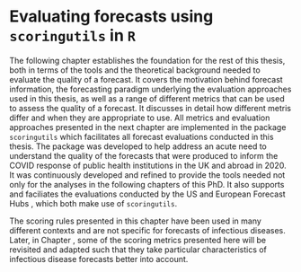 # Evaluating forecasts using `scoringutils` in `R`
\label{sec:scoringutils}

The following chapter establishes the foundation for the rest of this thesis, both in terms of the tools and the theoretical background needed to evaluate the quality of a forecast. It covers the motivation behind forecast information, the forecasting paradigm \citep{gneitingProbabilisticForecastsCalibration2007} underlying the evaluation approaches used in this thesis, as well as a range of different metrics that can be used to assess the quality of a forecast. It discusses in detail how different metris differ and when they are appropriate to use. All metrics and evaluation approaches presented in the next chapter are implemented in the \textsf{R} package `scoringutils` which facilitates all forecast evaluations conducted in this thesis. The package was developed to help address an acute need to understand the quality of the forecasts that were produced to inform the COVID response of public health institutions in the UK and abroad in 2020. It was continuously developed and refined to provide the tools needed not only for the analyses in the following chapters of this PhD. It also supports and faciliates the evaluations conducted by the US and European Forecast Hubs \citep{cramerEvaluationIndividualEnsemble2021, sherrattPredictivePerformanceMultimodel2022}, which both make use of `scoringutils`. 

The scoring rules presented in this chapter have been used in many different contexts and are not specific for forecasts of infectious diseases. Later, in Chapter \ref{sec:LogTransformation}, some of the scoring metrics presented here will be revisited and adapted such that they take particular characteristics of infectious disease forecasts better into account. 

\clearpage

\includepdf[pages=-]{papers/Research Paper Cover Sheet-18 Paper 1.docx.pdf}

\includepdf[pages=-]{papers/Paper-1-scoringutils.pdf}
